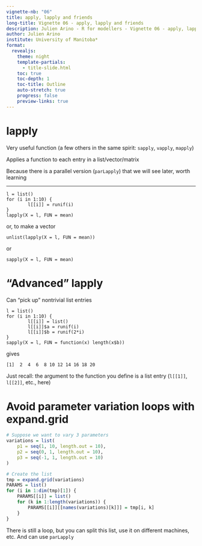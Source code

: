 ---
vignette-nb: "06"
title: apply, lapply and friends
long-title: Vignette 06 - apply, lapply and friends
description: Julien Arino - R for modellers - Vignette 06 - apply, lapply and friends.
author: Julien Arino
institute: University of Manitoba*
format: 
  revealjs:
    theme: night    
    template-partials:
      - title-slide.html
    toc: true
    toc-depth: 1
    toc-title: Outline
    auto-stretch: true
    progress: false
    preview-links: true
---

# lapply

Very useful function (a few others in the same spirit: `sapply`, `vapply`, `mapply`)

Applies a function to each entry in a list/vector/matrix

Because there is a parallel version (`parLapply`) that we will see later, worth learning

---

```
l = list()
for (i in 1:10) {
        l[[i]] = runif(i)
}
lapply(X = l, FUN = mean)
```

or, to make a vector

```
unlist(lapply(X = l, FUN = mean))
```

or

```
sapply(X = l, FUN = mean)
```

# "Advanced" lapply

Can "pick up" nontrivial list entries

```
l = list()
for (i in 1:10) {
        l[[i]] = list()
        l[[i]]$a = runif(i)
        l[[i]]$b = runif(2*i)
}
sapply(X = l, FUN = function(x) length(x$b))
```

gives

```
[1]  2  4  6  8 10 12 14 16 18 20
```

Just recall: the argument to the function you define is a list entry (`l[[1]]`, `l[[2]]`, etc., here)

# Avoid parameter variation loops with expand.grid

```R
# Suppose we want to vary 3 parameters
variations = list(
    p1 = seq(1, 10, length.out = 10),
    p2 = seq(0, 1, length.out = 10),
    p3 = seq(-1, 1, length.out = 10)
)

# Create the list
tmp = expand.grid(variations)
PARAMS = list()
for (i in 1:dim(tmp)[1]) {
    PARAMS[[i]] = list()
    for (k in 1:length(variations)) {
        PARAMS[[i]][[names(variations)[k]]] = tmp[i, k]     
    }
}
```

There is still a loop, but you can split this list, use it on different machines, etc. And can use `parLapply`

